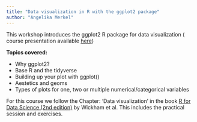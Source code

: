 ```yaml
---
title: "Data visualization in R with the ggplot2 package"
author: "Angelika Merkel"
---
```


This workshop introduces the ggplot2 R package for data visualization ( course presentation available [here](data/Data_visualization_with_ggplot2.pdf))

**Topics covered:**

* Why ggplot2?
* Base R and the tidyverse
* Building up your plot with ggplot()
* Aestetics and geoms
* Types of plots for one, two or multiple numerical/categorical variables

For this course we follow the Chapter: 'Data visualization' in the book [R for Data Science (2nd edition)](https://r4ds.hadley.nz/) by Wickham et al. This includes the practical session and exercises.


<!-- ```{=html} -->
<!-- <iframe width="100%" height="94%" class="slide-deck" src="data/Data_visualizations_with_ggplot2.pdf" data-external="1"> -->
<!-- </iframe> -->
<!-- ``` -->
